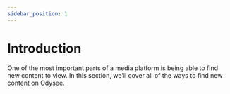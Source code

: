 ---
sidebar_position: 1
---

# Introduction

One of the most important parts of a media platform is being able to find new content to view. In this section, we'll cover all of the ways to find new content on Odysee.
